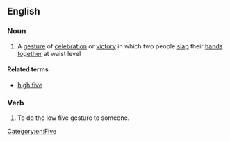 ==English==

===Noun===
{{en-noun|head=[[low]] [[five]]}}

# A [[gesture]] of [[celebration]] or [[victory]] in which two people [[slap]] their [[hand]]s [[together]] at waist level

====Related terms====
* [[high five]]

===Verb===
{{en-verb|low fives|low fiving|low fived}}

# To do the low five gesture to someone.

[[Category:en:Five]]